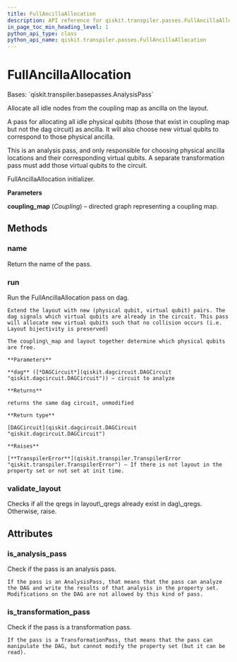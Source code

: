 ```yaml
---
title: FullAncillaAllocation
description: API reference for qiskit.transpiler.passes.FullAncillaAllocation
in_page_toc_min_heading_level: 1
python_api_type: class
python_api_name: qiskit.transpiler.passes.FullAncillaAllocation
---
```


# FullAncillaAllocation

<Class id="qiskit.transpiler.passes.FullAncillaAllocation" isDedicatedPage={true} github="https://github.com/qiskit/qiskit/tree/stable/0.18/qiskit/transpiler/passes/layout/full_ancilla_allocation.py" signature="FullAncillaAllocation(*args, **kwargs)" modifiers="class">
  Bases: `qiskit.transpiler.basepasses.AnalysisPass`

  Allocate all idle nodes from the coupling map as ancilla on the layout.

  A pass for allocating all idle physical qubits (those that exist in coupling map but not the dag circuit) as ancilla. It will also choose new virtual qubits to correspond to those physical ancilla.

  <Admonition title="Note" type="note">
    This is an analysis pass, and only responsible for choosing physical ancilla locations and their corresponding virtual qubits. A separate transformation pass must add those virtual qubits to the circuit.
  </Admonition>

  FullAncillaAllocation initializer.

  **Parameters**

  **coupling\_map** (*Coupling*) – directed graph representing a coupling map.

  ## Methods

  <span id="qiskit-transpiler-passes-fullancillaallocation-name" />

  ### name

  <Function id="qiskit.transpiler.passes.FullAncillaAllocation.name" signature="FullAncillaAllocation.name()">
    Return the name of the pass.
  </Function>

  <span id="qiskit-transpiler-passes-fullancillaallocation-run" />

  ### run

  <Function id="qiskit.transpiler.passes.FullAncillaAllocation.run" signature="FullAncillaAllocation.run(dag)">
    Run the FullAncillaAllocation pass on dag.

    Extend the layout with new (physical qubit, virtual qubit) pairs. The dag signals which virtual qubits are already in the circuit. This pass will allocate new virtual qubits such that no collision occurs (i.e. Layout bijectivity is preserved)

    The coupling\_map and layout together determine which physical qubits are free.

    **Parameters**

    **dag** ([*DAGCircuit*](qiskit.dagcircuit.DAGCircuit "qiskit.dagcircuit.DAGCircuit")) – circuit to analyze

    **Returns**

    returns the same dag circuit, unmodified

    **Return type**

    [DAGCircuit](qiskit.dagcircuit.DAGCircuit "qiskit.dagcircuit.DAGCircuit")

    **Raises**

    [**TranspilerError**](qiskit.transpiler.TranspilerError "qiskit.transpiler.TranspilerError") – If there is not layout in the property set or not set at init time.
  </Function>

  <span id="qiskit-transpiler-passes-fullancillaallocation-validate-layout" />

  ### validate\_layout

  <Function id="qiskit.transpiler.passes.FullAncillaAllocation.validate_layout" signature="FullAncillaAllocation.validate_layout(layout_qubits, dag_qubits)" modifiers="static">
    Checks if all the qregs in layout\_qregs already exist in dag\_qregs. Otherwise, raise.
  </Function>

  ## Attributes

  ### is\_analysis\_pass

  <Attribute id="qiskit.transpiler.passes.FullAncillaAllocation.is_analysis_pass">
    Check if the pass is an analysis pass.

    If the pass is an AnalysisPass, that means that the pass can analyze the DAG and write the results of that analysis in the property set. Modifications on the DAG are not allowed by this kind of pass.
  </Attribute>

  ### is\_transformation\_pass

  <Attribute id="qiskit.transpiler.passes.FullAncillaAllocation.is_transformation_pass">
    Check if the pass is a transformation pass.

    If the pass is a TransformationPass, that means that the pass can manipulate the DAG, but cannot modify the property set (but it can be read).
  </Attribute>
</Class>

